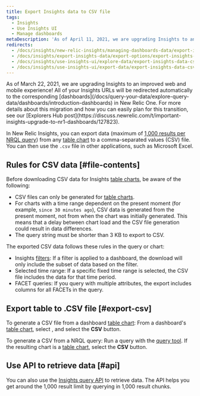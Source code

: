 ```yaml
---
title: Export Insights data to CSV file
tags:
  - Insights
  - Use Insights UI
  - Manage dashboards
metaDescription: 'As of April 11, 2021, we are upgrading Insights to an improved web and mobile experience with New Relic One Dashboards.'
redirects:
  - /docs/insights/new-relic-insights/managing-dashboards-data/export-insights-data-csv-file
  - /docs/insights/export-insights-data/export-options/export-insights-data-csv-file
  - /docs/insights/use-insights-ui/explore-data/export-insights-data-csv-file
  - /docs/insights/use-insights-ui/export-data/export-insights-data-csv-file
---
```


<Callout variant="important">
  As of March 22, 2021, we are upgrading Insights to an improved web and mobile experience! All of your Insights URLs will be redirected automatically to the corresponding [dashboards](/docs/query-your-data/explore-query-data/dashboards/introduction-dashboards) in New Relic One. For more details about this migration and how you can easily plan for this transition, see our [Explorers Hub post](https://discuss.newrelic.com/t/important-insights-upgrade-to-nr1-dashboards/127823).
</Callout>

In New Relic Insights, you can export data (maximum of [1,000 results per NRQL query](#api)) from any [table chart](/docs/insights/use-insights-ui/manage-dashboards/chart-types#widget-table) to a comma-separated values (CSV) file. You can then use the `.csv` file in other applications, such as Microsoft Excel.

## Rules for CSV data [#file-contents]

Before downloading CSV data for Insights [table charts](/docs/insights/use-insights-ui/manage-dashboards/chart-types#widget-table), be aware of the following:

* CSV files can only be generated for [table charts](/docs/insights/use-insights-ui/manage-dashboards/chart-types#widget-table).
* For charts with a time range dependent on the present moment (for example, `since 30 minutes ago`), CSV data is generated from the present moment, not from when the chart was initially generated. This means that a delay between chart load and the CSV file generation could result in data differences.
* The query string must be shorter than 3 KB to export to CSV.

The exported CSV data follows these rules in the query or chart:

* Insights [filters](/docs/insights/use-insights-ui/manage-dashboards/filter-insights-dashboards): If a filter is applied to a dashboard, the download will only include the subset of data based on the filter.
* Selected time range: If a specific fixed time range is selected, the CSV file includes the data for that time period.
* FACET queries: If you query with multiple attributes, the export includes columns for all FACETs in the query.

## Export table to .CSV file [#export-csv]

To generate a CSV file from a dashboard [table chart](/docs/insights/use-insights-ui/manage-dashboards/chart-types#widget-table): From a dashboard's [table chart](/docs/insights/use-insights-ui/manage-dashboards/chart-types#widget-table), select <Icon name="fe-more-horizontal"/>
, and select the **CSV** button.

To generate a CSV from a NRQL query: Run a query with the [query tool](/docs/insights/new-relic-insights/using-new-relic-query-language/using-nrql#command-line-query). If the resulting chart is a [table chart](/docs/insights/use-insights-ui/manage-dashboards/chart-types#widget-table), select the **CSV** button.

## Use API to retrieve data [#api]

You can also use the [Insights query API](/docs/insights/insights-api/get-data/query-insights-event-data-api) to retrieve data. The API helps you get around the 1,000 result limit by querying in 1,000 result chunks.
